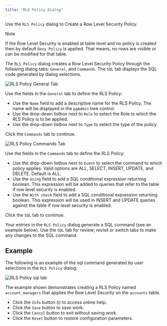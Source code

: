 ```yaml
---
title: "RLS Policy Dialog"
---
```


<div id="rls_policy_dialog" class="registered_link"></div>


Use the `RLS Policy` dialog to Create a Row Level Security Policy.

<div class="note">

<div class="title">

Note

</div>

If the Row Level Security is enabled at table level and no policy is created then by default `Deny Policy` is applied. That means, no rows are visible or can be modified for that table.

</div>

The `RLS Policy` dialog creates a Row Level Security Policy through the following dialog tabs: `General`, and `Commands`. The `SQL` tab displays the SQL code generated by dialog selections.

<img src="../../images/rls_policy_general_tab.png" class="align-center" alt="RLS Policy General Tab" />

Use the fields in the `General` tab to define the RLS Policy:

-   Use the `Name` field to add a descriptive name for the RLS Policy. The name will be displayed in the `pgAdmin` tree control.
-   Use the drop-down listbox next to `Role` to select the Role to which the RLS Policy is to be applied.
-   Use the drop-down listbox next to `Type` to select the type of the policy.

Click the `Commands` tab to continue.

<img src="../../images/rls_policy_commands_tab.png" class="align-center" alt="RLS Policy Commands Tab" />

Use the fields in the `Commands` tab to define the RLS Policy:

-   Use the drop-down listbox next to `Event` to select the command to which policy applies. Valid options are ALL, SELECT, INSERT, UPDATE, and DELETE. Default is ALL.
-   Use the `Using` field to add a SQL conditional expression returning boolean. This expression will be added to queries that refer to the table if row level security is enabled.
-   Use the `With check` field to add a SQL conditional expression returning boolean. This expression will be used in INSERT and UPDATE queries against the table if row level security is enabled.

Click the `SQL` tab to continue.

Your entries in the `RLS Policy` dialog generate a SQL command (see an example below). Use the `SQL` tab for review; revisit or switch tabs to make any changes to the SQL command.

## Example

The following is an example of the sql command generated by user selections in the `RLS Policy` dialog:

<img src="../../images/rls_policy_sql_tab.png" class="align-center" alt="RLS Policy sql tab" />

The example shown demonstrates creating a RLS Policy named `account_managers` that applies the Row Level Security on the `accounts` table.

-   Click the `Info` button (i) to access online help.
-   Click the `Save` button to save work.
-   Click the `Cancel` button to exit without saving work.
-   Click the `Reset` button to restore configuration parameters.
